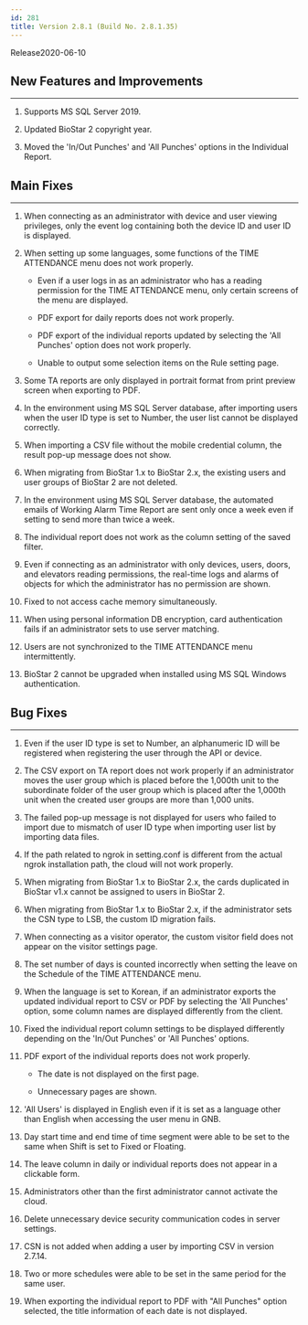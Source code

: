 ```yaml
---
id: 281
title: Version 2.8.1 (Build No. 2.8.1.35)
---
```


Release<Separator/>2020-06-10

## New Features and Improvements

---

1. Supports MS SQL Server 2019.

1. Updated BioStar 2 copyright year.

1. Moved the 'In/Out Punches' and 'All Punches' options in the Individual Report.
    
## Main Fixes

---

1. When connecting as an administrator with device and user viewing privileges, only the event log containing both the device ID and user ID is displayed.

1. When setting up some languages, some functions of the TIME ATTENDANCE menu does not work properly.

    * Even if a user logs in as an administrator who has a reading permission for the TIME ATTENDANCE menu, only certain screens of the menu are displayed.

    * PDF export for daily reports does not work properly.

    * PDF export of the individual reports updated by selecting the 'All Punches' option does not work properly.

    * Unable to output some selection items on the Rule setting page.

1. Some TA reports are only displayed in portrait format from print preview screen when exporting to PDF.

1. In the environment using MS SQL Server database, after importing users when the user ID type is set to Number, the user list cannot be displayed correctly.

1. When importing a CSV file without the mobile credential column, the result pop-up message does not show.

1. When migrating from BioStar 1.x to BioStar 2.x, the existing users and user groups of BioStar 2 are not deleted.

1. In the environment using MS SQL Server database, the automated emails of Working Alarm Time Report are sent only once a week even if setting to send more than twice a week.

1. The individual report does not work as the column setting of the saved filter.

1. Even if connecting as an administrator with only devices, users, doors, and elevators reading permissions, the real-time logs and alarms of objects for which the administrator has no permission are shown.

1. Fixed to not access cache memory simultaneously.

1. When using personal information DB encryption, card authentication fails if an administrator sets to use server matching.

1. Users are not synchronized to the TIME ATTENDANCE menu intermittently.

1. BioStar 2 cannot be upgraded when installed using MS SQL Windows authentication.

## Bug Fixes

---

1. Even if the user ID type is set to Number, an alphanumeric ID will be registered when registering the user through the API or device.

1. The CSV export on TA report does not work properly if an administrator moves the user group which is placed before the 1,000th unit to the subordinate folder of the user group which is placed after the 1,000th unit when the created user groups are more than 1,000 units.

1. The failed pop-up message is not displayed for users who failed to import due to mismatch of user ID type when importing user list by importing data files.

1. If the path related to ngrok in setting.conf is different from the actual ngrok installation path, the cloud will not work properly.

1. When migrating from BioStar 1.x to BioStar 2.x, the cards duplicated in BioStar v1.x cannot be assigned to users in BioStar 2.

1. When migrating from BioStar 1.x to BioStar 2.x, if the administrator sets the CSN type to LSB, the custom ID migration fails.

1. When connecting as a visitor operator, the custom visitor field does not appear on the visitor settings page.

1. The set number of days is counted incorrectly when setting the leave on the Schedule of the TIME ATTENDANCE menu.

1. When the language is set to Korean, if an administrator exports the updated individual report to CSV or PDF by selecting the 'All Punches' option, some column names are displayed differently from the client.

1. Fixed the individual report column settings to be displayed differently depending on the 'In/Out Punches' or 'All Punches' options.

1. PDF export of the individual reports does not work properly.

    * The date is not displayed on the first page.

    * Unnecessary pages are shown.

1. 'All Users' is displayed in English even if it is set as a language other than English when accessing the user menu in GNB.

1. Day start time and end time of time segment were able to be set to the same when Shift is set to Fixed or Floating.

1. The leave column in daily or individual reports does not appear in a clickable form.

1. Administrators other than the first administrator cannot activate the cloud.

1. Delete unnecessary device security communication codes in server settings.

1. CSN is not added when adding a user by importing CSV in version 2.7.14.

1. Two or more schedules were able to be set in the same period for the same user.

1. When exporting the individual report to PDF with "All Punches" option selected, the title information of each date is not displayed.